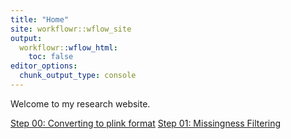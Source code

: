 ```yaml
---
title: "Home"
site: workflowr::wflow_site
output:
  workflowr::wflow_html:
    toc: false
editor_options:
  chunk_output_type: console
---
```


Welcome to my research website.


[Step 00: Converting to plink format](file-formatting.html) 
[Step 01: Missingness Filtering](missingness-filtering.html)  

